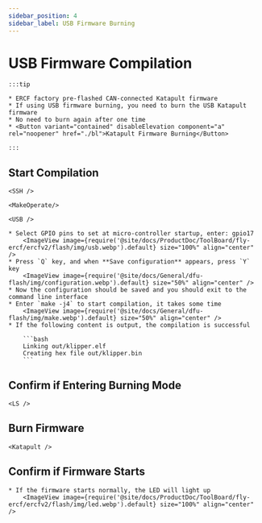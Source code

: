 ```yaml
---
sidebar_position: 4
sidebar_label: USB Firmware Burning
---
```




# USB Firmware Compilation

    :::tip

    * ERCF factory pre-flashed CAN-connected Katapult firmware
    * If using USB firmware burning, you need to burn the USB Katapult firmware
    * No need to burn again after one time
    * <Button variant="contained" disableElevation component="a" rel="noopener" href="./bl">Katapult Firmware Burning</Button>

    :::

## Start Compilation

    <SSH />

    <MakeOperate/>

    <USB />

    * Select GPIO pins to set at micro-controller startup, enter: gpio17
        <ImageView image={require('@site/docs/ProductDoc/ToolBoard/fly-ercf/ercfv2/flash/img/usb.webp').default} size="100%" align="center" />
    * Press `Q` key, and when **Save configuration** appears, press `Y` key
        <ImageView image={require('@site/docs/General/dfu-flash/img/configuration.webp').default} size="50%" align="center" />
    * Now the configuration should be saved and you should exit to the command line interface
    * Enter `make -j4` to start compilation, it takes some time
        <ImageView image={require('@site/docs/General/dfu-flash/img/make.webp').default} size="50%" align="center" />
    * If the following content is output, the compilation is successful

        ```bash
        Linking out/klipper.elf
        Creating hex file out/klipper.bin
        ```

## Confirm if Entering Burning Mode

    <LS />

## Burn Firmware

    <Katapult />

## Confirm if Firmware Starts

    * If the firmware starts normally, the LED will light up
        <ImageView image={require('@site/docs/ProductDoc/ToolBoard/fly-ercf/ercfv2/flash/img/led.webp').default} size="100%" align="center" />
